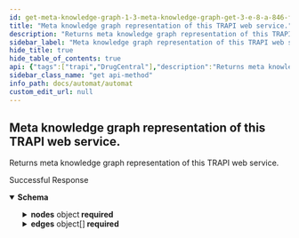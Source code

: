 ```yaml
---
id: get-meta-knowledge-graph-1-3-meta-knowledge-graph-get-3-e-8-a-846-f-cacf-4-df-7-85-c-8-020217-b-34-ea-7
title: "Meta knowledge graph representation of this TRAPI web service."
description: "Returns meta knowledge graph representation of this TRAPI web service."
sidebar_label: "Meta knowledge graph representation of this TRAPI web service."
hide_title: true
hide_table_of_contents: true
api: {"tags":["trapi","DrugCentral"],"description":"Returns meta knowledge graph representation of this TRAPI web service.","operationId":"get_meta_knowledge_graph_1_3_meta_knowledge_graph_get-3e8a846f-cacf-4df7-85c8-020217b34ea7","responses":{"200":{"description":"Successful Response","content":{"application/json":{"schema":{"title":"MetaKnowledgeGraph","required":["nodes","edges"],"type":"object","properties":{"nodes":{"title":"HashableMapping[str, MetaNode]","type":"object","additionalProperties":{"title":"MetaNode","required":["id_prefixes"],"type":"object","properties":{"id_prefixes":{"title":"HashableSequence[str]","type":"array","items":{"type":"string"},"description":"Custom class that implements MutableSequence and is hashable","default":[]},"attributes":{"title":"HashableSequence[MetaAttribute]","type":"array","items":{"title":"MetaAttribute","required":["attribute_type_id"],"type":"object","properties":{"attribute_type_id":{"title":"Attribute Type Id","type":"string"},"attribute_source":{"title":"Attribute Source","type":"string"},"original_attribute_names":{"title":"HashableSequence[str]","type":"array","items":{"type":"string"},"description":"Custom class that implements MutableSequence and is hashable","default":[]},"constraint_use":{"title":"Constraint Use","type":"boolean","default":false},"constraint_name":{"title":"Constraint Name","type":"string"}},"description":"MetaAttribute."},"description":"Custom class that implements MutableSequence and is hashable","default":[]}},"additionalProperties":false,"description":"Custom base model for all classes\n\nThis provides hash and equality methods."},"description":"Custom class that implements MutableMapping and is hashable","default":{}},"edges":{"title":"HashableSequence[MetaEdge]","type":"array","items":{"title":"MetaEdge","required":["subject","predicate","object"],"type":"object","properties":{"subject":{"title":"Subject","pattern":"^biolink:[A-Z][a-zA-Z]*$","type":"string"},"predicate":{"title":"Predicate","pattern":"^biolink:[a-z][a-z_]*$","type":"string"},"object":{"title":"Object","pattern":"^biolink:[A-Z][a-zA-Z]*$","type":"string"},"attributes":{"title":"HashableSequence[MetaAttribute]","type":"array","items":{"title":"MetaAttribute","required":["attribute_type_id"],"type":"object","properties":{"attribute_type_id":{"title":"Attribute Type Id","type":"string"},"attribute_source":{"title":"Attribute Source","type":"string"},"original_attribute_names":{"title":"HashableSequence[str]","type":"array","items":{"type":"string"},"description":"Custom class that implements MutableSequence and is hashable","default":[]},"constraint_use":{"title":"Constraint Use","type":"boolean","default":false},"constraint_name":{"title":"Constraint Name","type":"string"}},"description":"MetaAttribute."},"description":"Custom class that implements MutableSequence and is hashable","default":[]},"knowledge_types":{"title":"HashableSequence[KnowledgeType]","type":"array","items":{"title":"KnowledgeType","enum":["lookup","inferred"],"type":"string","description":"Knowledge Type."},"description":"Custom class that implements MutableSequence and is hashable","default":[]}},"additionalProperties":false,"description":"Custom base model for all classes\n\nThis provides hash and equality methods."},"description":"Custom class that implements MutableSequence and is hashable","default":[]}},"description":"Custom base model for all classes\n\nThis provides hash and equality methods."}}}}},"method":"get","path":"/drugcentral/1.3/meta_knowledge_graph","servers":[{"url":"https://automat.renci.org"}],"info":{"title":"Automat","version":"2.0","termsOfService":"http://loading"},"postman":{"name":"Meta knowledge graph representation of this TRAPI web service.","description":{"content":"Returns meta knowledge graph representation of this TRAPI web service.","type":"text/plain"},"url":{"path":["drugcentral","1.3","meta_knowledge_graph"],"host":["{{baseUrl}}"],"query":[],"variable":[]},"header":[{"key":"Accept","value":"application/json"}],"method":"GET"}}
sidebar_class_name: "get api-method"
info_path: docs/automat/automat
custom_edit_url: null
---
```



## Meta knowledge graph representation of this TRAPI web service.



Returns meta knowledge graph representation of this TRAPI web service.

<div><ApiTabs><TabItem label={"200"} value={"200"}><div>

Successful Response

</div><div><MimeTabs schemaType={"response"}><TabItem label={"application/json"} value={"application/json"}><SchemaTabs><TabItem label={"Schema"} value={"Schema"}><details style={{}} data-collapsed={false} open={true}><summary style={{"textAlign":"left"}}><strong>Schema</strong></summary><div style={{"textAlign":"left","marginLeft":"1rem"}}></div><ul style={{"marginLeft":"1rem"}}><SchemaItem collapsible={true} className={"schemaItem"}><details style={{}}><summary style={{}}><strong>nodes</strong><span style={{"opacity":"0.6"}}> object</span><strong style={{"fontSize":"var(--ifm-code-font-size)","color":"var(--openapi-required)"}}> required</strong></summary><div style={{"marginLeft":"1rem"}}><div style={{"marginTop":".5rem","marginBottom":".5rem"}}>

Custom class that implements MutableMapping and is hashable

</div><SchemaItem collapsible={true} className={"schemaItem"}><details style={{}}><summary style={{}}><strong>property name*</strong><span style={{"opacity":"0.6"}}> object (MetaNode)</span></summary><div style={{"marginLeft":"1rem"}}><div style={{"marginTop":".5rem","marginBottom":".5rem"}}>

Custom base model for all classes

This provides hash and equality methods.

</div><SchemaItem collapsible={false} name={"id_prefixes"} required={true} schemaName={"string[]"} qualifierMessage={undefined} schema={{"title":"HashableSequence[str]","type":"array","items":{"type":"string"},"description":"Custom class that implements MutableSequence and is hashable","default":[]}}></SchemaItem><SchemaItem collapsible={true} className={"schemaItem"}><details style={{}}><summary style={{}}><strong>attributes</strong><span style={{"opacity":"0.6"}}> object[]</span></summary><div style={{"marginLeft":"1rem"}}><div style={{"marginTop":".5rem","marginBottom":".5rem"}}>

Custom class that implements MutableSequence and is hashable

</div><li><div style={{"fontSize":"var(--ifm-code-font-size)","opacity":"0.6","marginLeft":"-.5rem","paddingBottom":".5rem"}}>Array [</div></li><SchemaItem collapsible={false} name={"attribute_type_id"} required={true} schemaName={"Attribute Type Id"} qualifierMessage={undefined} schema={{"title":"Attribute Type Id","type":"string"}}></SchemaItem><SchemaItem collapsible={false} name={"attribute_source"} required={false} schemaName={"Attribute Source"} qualifierMessage={undefined} schema={{"title":"Attribute Source","type":"string"}}></SchemaItem><SchemaItem collapsible={false} name={"original_attribute_names"} required={false} schemaName={"string[]"} qualifierMessage={undefined} schema={{"title":"HashableSequence[str]","type":"array","items":{"type":"string"},"description":"Custom class that implements MutableSequence and is hashable","default":[]}}></SchemaItem><SchemaItem collapsible={false} name={"constraint_use"} required={false} schemaName={"Constraint Use"} qualifierMessage={undefined} schema={{"title":"Constraint Use","type":"boolean","default":false}}></SchemaItem><SchemaItem collapsible={false} name={"constraint_name"} required={false} schemaName={"Constraint Name"} qualifierMessage={undefined} schema={{"title":"Constraint Name","type":"string"}}></SchemaItem><li><div style={{"fontSize":"var(--ifm-code-font-size)","opacity":"0.6","marginLeft":"-.5rem"}}>]</div></li></div></details></SchemaItem></div></details></SchemaItem></div></details></SchemaItem><SchemaItem collapsible={true} className={"schemaItem"}><details style={{}}><summary style={{}}><strong>edges</strong><span style={{"opacity":"0.6"}}> object[]</span><strong style={{"fontSize":"var(--ifm-code-font-size)","color":"var(--openapi-required)"}}> required</strong></summary><div style={{"marginLeft":"1rem"}}><div style={{"marginTop":".5rem","marginBottom":".5rem"}}>

Custom class that implements MutableSequence and is hashable

</div><li><div style={{"fontSize":"var(--ifm-code-font-size)","opacity":"0.6","marginLeft":"-.5rem","paddingBottom":".5rem"}}>Array [</div></li><SchemaItem collapsible={false} name={"subject"} required={true} schemaName={"Subject"} qualifierMessage={"**Possible values:** Value must match regular expression `^biolink:[A-Z][a-zA-Z]*$`"} schema={{"title":"Subject","pattern":"^biolink:[A-Z][a-zA-Z]*$","type":"string"}}></SchemaItem><SchemaItem collapsible={false} name={"predicate"} required={true} schemaName={"Predicate"} qualifierMessage={"**Possible values:** Value must match regular expression `^biolink:[a-z][a-z_]*$`"} schema={{"title":"Predicate","pattern":"^biolink:[a-z][a-z_]*$","type":"string"}}></SchemaItem><SchemaItem collapsible={false} name={"object"} required={true} schemaName={"Object"} qualifierMessage={"**Possible values:** Value must match regular expression `^biolink:[A-Z][a-zA-Z]*$`"} schema={{"title":"Object","pattern":"^biolink:[A-Z][a-zA-Z]*$","type":"string"}}></SchemaItem><SchemaItem collapsible={true} className={"schemaItem"}><details style={{}}><summary style={{}}><strong>attributes</strong><span style={{"opacity":"0.6"}}> object[]</span></summary><div style={{"marginLeft":"1rem"}}><div style={{"marginTop":".5rem","marginBottom":".5rem"}}>

Custom class that implements MutableSequence and is hashable

</div><li><div style={{"fontSize":"var(--ifm-code-font-size)","opacity":"0.6","marginLeft":"-.5rem","paddingBottom":".5rem"}}>Array [</div></li><SchemaItem collapsible={false} name={"attribute_type_id"} required={true} schemaName={"Attribute Type Id"} qualifierMessage={undefined} schema={{"title":"Attribute Type Id","type":"string"}}></SchemaItem><SchemaItem collapsible={false} name={"attribute_source"} required={false} schemaName={"Attribute Source"} qualifierMessage={undefined} schema={{"title":"Attribute Source","type":"string"}}></SchemaItem><SchemaItem collapsible={false} name={"original_attribute_names"} required={false} schemaName={"string[]"} qualifierMessage={undefined} schema={{"title":"HashableSequence[str]","type":"array","items":{"type":"string"},"description":"Custom class that implements MutableSequence and is hashable","default":[]}}></SchemaItem><SchemaItem collapsible={false} name={"constraint_use"} required={false} schemaName={"Constraint Use"} qualifierMessage={undefined} schema={{"title":"Constraint Use","type":"boolean","default":false}}></SchemaItem><SchemaItem collapsible={false} name={"constraint_name"} required={false} schemaName={"Constraint Name"} qualifierMessage={undefined} schema={{"title":"Constraint Name","type":"string"}}></SchemaItem><li><div style={{"fontSize":"var(--ifm-code-font-size)","opacity":"0.6","marginLeft":"-.5rem"}}>]</div></li></div></details></SchemaItem><SchemaItem collapsible={false} name={"knowledge_types"} required={false} schemaName={"KnowledgeType[]"} qualifierMessage={"**Possible values:** [`lookup`, `inferred`]"} schema={{"title":"HashableSequence[KnowledgeType]","type":"array","items":{"title":"KnowledgeType","enum":["lookup","inferred"],"type":"string","description":"Knowledge Type."},"description":"Custom class that implements MutableSequence and is hashable","default":[]}}></SchemaItem><li><div style={{"fontSize":"var(--ifm-code-font-size)","opacity":"0.6","marginLeft":"-.5rem"}}>]</div></li></div></details></SchemaItem></ul></details></TabItem><TabItem label={"Example (from schema)"} value={"Example (from schema)"}><ResponseSamples responseExample={"{\n  \"nodes\": {},\n  \"edges\": [\n    {\n      \"subject\": \"string\",\n      \"predicate\": \"string\",\n      \"object\": \"string\",\n      \"attributes\": [\n        {\n          \"attribute_type_id\": \"string\",\n          \"attribute_source\": \"string\",\n          \"original_attribute_names\": [\n            \"string\"\n          ],\n          \"constraint_use\": false,\n          \"constraint_name\": \"string\"\n        }\n      ],\n      \"knowledge_types\": [\n        \"lookup\"\n      ]\n    }\n  ]\n}"} language={"json"}></ResponseSamples></TabItem></SchemaTabs></TabItem></MimeTabs></div></TabItem></ApiTabs></div>
      